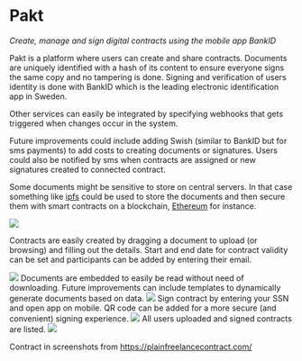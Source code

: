 # Pakt

_Create, manage and sign digital contracts using the mobile app BankID_

Pakt is a platform where users can create and share contracts.
Documents are uniquely identified with a hash of its content to
ensure everyone signs the same copy and no tampering is done.
Signing and verification of users identity is done with BankID
which is the leading electronic identification app in Sweden.

Other services can easily be integrated by specifying webhooks
that gets triggered when changes occur in the system.

Future improvements could include adding Swish (similar to
BankID but for sms payments) to add costs to creating documents
or signatures. Users could also be notified by sms when
contracts are assigned or new signatures created to connected
contract.

Some documents might be sensitive to store on central servers.
In that case something like <a href="https://ipfs.io" target="_blank">ipfs</a> could be used to store the documents and then secure them with
smart contracts on a blockchain, <a href="https://ethereum.org" target="_blank">Ethereum</a> for instance.

![](https://github.com/carlbarrdahl/web/raw/master/src/assets/pakt/create.png)

Contracts are easily created by dragging a document to upload
(or browsing) and filling out the details. Start and end date
for contract validity can be set and participants can be added
by entering their email.

![](https://github.com/carlbarrdahl/web/raw/master/src/assets/pakt/view.png)
Documents are embedded to easily be read without need of
downloading. Future improvements can include templates to
dynamically generate documents based on data.
![](https://github.com/carlbarrdahl/web/raw/master/src/assets/pakt/sign.png)
Sign contract by entering your SSN and open app on mobile. QR
code can be added for a more secure (and convenient) signing
experience.
![](https://github.com/carlbarrdahl/web/raw/master/src/assets/pakt/list.png)
All users uploaded and signed contracts are listed.
![](https://github.com/carlbarrdahl/web/raw/master/src/assets/pakt/webhooks.png)

Contract in screenshots from https://plainfreelancecontract.com/
